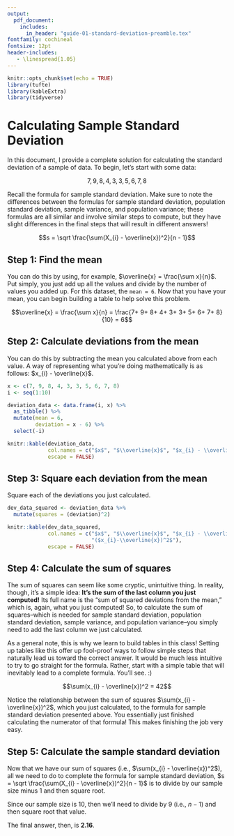 ```yaml
---
output:
  pdf_document:
    includes:
      in_header: "guide-01-standard-deviation-preamble.tex"
fontfamily: cochineal
fontsize: 12pt
header-includes:
   - \linespread{1.05}
---
```


```r
knitr::opts_chunk$set(echo = TRUE)
library(tufte)
library(kableExtra)
library(tidyverse)
```

# Calculating Sample Standard Deviation

In this document, I provide a complete solution for calculating the standard deviation of a sample of data. To begin, let’s start with some data:  

$$7, 9, 8, 4, 3, 3, 5, 6, 7, 8$$

Recall the formula for sample standard deviation. Make sure to note the differences between the formulas for sample standard deviation, population standard deviation, sample variance, and population variance; these formulas are all similar and involve similar steps to compute, but they have slight differences in the final steps that will result in different answers!

\begin{center}
Sample Standard Deviation
\end{center}


$$s = \sqrt \frac{\sum(X_{i} - \overline{x})^2}{n - 1}$$
  
## Step 1: Find the mean

You can do this by using, for example, $\overline{x} = \frac{\sum x}{n}$. Put simply, you just add up all the values and divide by the number of values you added up. For this dataset, the `mean = 6`. Now that you have your mean, you can begin building a table to help solve this problem.

$$\overline{x} = \frac{\sum x}{n} = \frac{7+ 9+ 8+ 4+ 3+ 3+ 5+ 6+ 7+ 8}{10} = 6$$



## Step 2: Calculate deviations from the mean

You can do this by subtracting the mean you calculated above from each value. A way of representing what you’re doing mathematically is as follows: $x_{i} - \overline{x}$.

```r
x <- c(7, 9, 8, 4, 3, 3, 5, 6, 7, 8)
i <- seq(1:10)

deviation_data <- data.frame(i, x) %>% 
  as_tibble() %>% 
  mutate(mean = 6, 
         deviation = x - 6) %>% 
  select(-i)

knitr::kable(deviation_data,
             col.names = c("$x$", "$\\overline{x}$", "$x_{i} - \\overline{x}$"),
             escape = FALSE)

```

\newpage

## Step 3: Square each deviation from the mean

Square each of the deviations you just calculated.

```r
dev_data_squared <- deviation_data %>% 
  mutate(squares = (deviation)^2)

knitr::kable(dev_data_squared,
             col.names = c("$x$", "$\\overline{x}$", "$x_{i} - \\overline{x}$",
                           "($x_{i}-\\overline{x})^2$"),
             escape = FALSE)

```

## Step 4: Calculate the sum of squares

The sum of squares can seem like some cryptic, unintuitive thing. In reality, though, it’s a simple idea: **It’s the sum of the last column you just computed!** Its full name is the “sum of squared deviations from the mean,” which is, again, what you just computed! So, to calculate the sum of squares–which is needed for sample standard deviation, population standard deviation, sample variance, and population variance–you simply need to add the last column we just calculated.

As a general note, this is why we learn to build tables in this class! Setting up tables like this offer up fool-proof ways to follow simple steps that naturally lead us toward the correct answer. It would be much less intuitive to try to go straight for the formula. Rather, start with a simple table that will inevitably lead to a complete formula. You’ll see. :)

\begin{center}
Sum of Squares
\end{center}

$$\sum(x_{i} - \overline{x})^2 = 42$$

Notice the relationship between the sum of squares $\sum(x_{i} - \overline{x})^2$, which you just calculated, to the formula for sample standard deviation presented above. You essentially just finished calculating the numerator of that formula! This makes finishing the job very easy.

\newpage

## Step 5: Calculate the sample standard deviation

Now that we have our sum of squares (i.e., $\sum(x_{i} - \overline{x})^2$), all we need to do to complete the formula for sample standard deviation, $s = \sqrt \frac{\sum(X_{i} - \overline{x})^2}{n - 1}$ is to divide by our sample size minus 1 and then square root.

Since our sample size is 10, then we’ll need to divide by 9 (i.e., $n - 1$) and then square root that value.

The final answer, then, is **2.16**.

